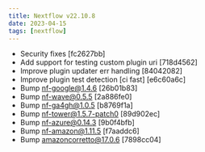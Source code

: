 ---
title: Nextflow v22.10.8
date: 2023-04-15
tags: [nextflow]
---

- Security fixes [fc2627bb]
- Add support for testing custom plugin uri [718d4562]
- Improve plugin updater err handling [84042082]
- Improve plugin test detection [ci fast] [e6c60a6c]
- Bump nf-google@1.4.6 [26b01b83]
- Bump nf-wave@0.5.5 [2a886fe0]
- Bump nf-ga4gh@1.0.5 [b8769f1a]
- Bump nf-tower@1.5.7-patch0 [89d902ec]
- Bump nf-azure@0.14.3 [9b0f4bfb]
- Bump nf-amazon@1.11.5 [f7aaddc6]
- Bump amazoncorretto@17.0.6 [7898cc04]
